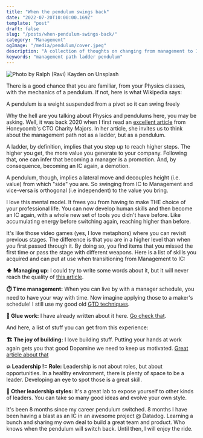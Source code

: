 ```yaml
---
title: "When the pendulum swings back"
date: "2022-07-20T10:00:00.169Z"
template: "post"
draft: false
slug: "/posts/when-pendulum-swings-back/"
category: "Management"
ogImage: "/media/pendulum/cover.jpeg"
description: "A collection of thoughts on changing from management to IC"
keywords: "management path ladder pendulum"
---
```


![Photo by Ralph (Ravi) Kayden on Unsplash](/media/pendulum/cover.jpeg)

There is a good chance that you are familiar, from your Physics classes, with the mechanics of a pendulum. If not, here is what Wikipedia says:

<Quote>
  A pendulum is a weight suspended from a pivot so it can swing freely
</Quote>

Why the hell are you talking about Physics and pendulums here, you may be asking. Well, it was back 2020 when I first read an [excellent article](https://charity.wtf/2019/01/04/engineering-management-the-pendulum-or-the-ladder/) from Honeycomb's CTO Charity Majors. In her article, she invites us to think about the management path not as a ladder, but as a pendulum.

A ladder, by definition, implies that you step up to reach higher steps. The higher you get, the more value you generate to your company. Following that, one can infer that becoming a manager is a promotion. And, by consequence, becoming an IC again, a demotion.

A pendulum, though, implies a lateral move and decouples height (i.e. value) from which "side" you are. So swinging from IC to Management and vice-versa is orthogonal (i.e independent) to the value you bring.

I love this mental model. It frees you from having to make THE choice of your professional life. You can now develop human skills and then become an IC again, with a whole new set of tools you didn't have before. Like accumulating energy before switching again, reaching higher than before.

It's like those video games (yes, I love metaphors) where you can revisit previous stages. The difference is that you are in a higher level than when you first passed through it. By doing so, you find items that you missed the first time or pass the stage with different weapons. Here is a list of skills you acquired and can put at use when transitioning from Management to IC:

**:arrow_up: Managing up:** I could try to write some words about it, but it will never reach the quality of [this article](https://www.cultureamp.com/blog/managing-up-importance#:~:text=Managing%20up%20is%20about%20using,day%2Dto%2Dday%20job).

**:stopwatch: Time management:** When you can live by with a manager schedule, you need to have your way with time. Now imagine applying those to a maker's schedule! I still use my good old [GTD techniques](/posts/time-management-for-leaders/).

**:paperclip: Glue work:** I have already written about it here. [Go check that](/posts/glue-work-and-expand-your-graph/).

And here, a list of stuff you can get from this experience:

**:building_construction: The joy of building:** I love building stuff. Putting your hands at work again gets you that good Dopamine we need to keep us motivated. [Great article about that](http://blog.idonethis.com/the-science-of-motivation-your-brain-on-dopamine)

**:collision: Leadership != Role:** Leadership is not about roles, but about opportunities. In a healthy environment, there is plenty of space to be a leader. Developing an eye to spot those is a great skill.

**:brain: Other leadership styles:** It's a great lab to expose yourself to other kinds of leaders. You can take so many good ideas and evolve your own style.

It's been 8 months since my career pendulum switched. 8 months I have been having a blast as an IC in an awesome project @ Datadog. Learning a bunch and sharing my own deal to build a great team and product. Who knows when the pendulum will switch back. Until then, I will enjoy the ride.
